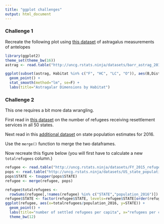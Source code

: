 ```yaml
---
title: "ggplot challenges"
output: html_document
---
```


### Challenge 1

Recreate the following plot using [this dataset](http://uncg.rstats.ninja/datasets/barr_astrag_2014.txt) of astragalus measurements of antelopes 

```r
library(ggplot2)
theme_set(theme_bw(16))
astrag <- read.table("http://uncg.rstats.ninja/datasets/barr_astrag_2014.txt",header=T, sep="\t")

ggplot(subset(astrag, Habitat %in% c("F", "HC", "LC", "O")), aes(B,DistRad, color=Habitat)) + 
  geom_point() +
  stat_smooth(method="lm", se=F) + 
  labs(title="Astragalar Dimensions by Habitat")
```

### Challenge 2

This one requires a bit more data wrangling. 

First read in [this dataset](http://uncg.rstats.ninja/datasets/FY_2015_refugees_receiving_services.txt) on the number of refugees receiving resettlement services in all 50 states. 

Next read in this [additional dataset](http://uncg.rstats.ninja/datasets/US_state_populations.tx) on state population estimates for 2016.

Use the `merge()` function to merge the two dataframes.

Now recreate this figure below (you will first have to calculate a new `totalrefugees` column.)

```r
refugee <- read.table("http://uncg.rstats.ninja/datasets/FY_2015_refugees_receiving_services.txt", header=T, sep=",")
pops <- read.table("http://uncg.rstats.ninja/datasets/US_state_populations.txt", header=T, sep=",")
pops$STATE <- toupper(pops$STATE)
refugee <- merge(refugee, pops)

refugee$totalrefugees <- 
  rowSums(refugee[,!names(refugee) %in% c("STATE","population_2016")])
refugee$STATE <- factor(refugee$STATE, levels=refugee$STATE[order(refugee$total/refugee$population_2016)],ordered = T)
ggplot(refugee, aes(x=totalrefugees/population_2016, y=STATE)) + 
  geom_point() +
  labs(title="number of settled refugees per capita", x="refugees per capita") +
  theme_bw(12) 
```